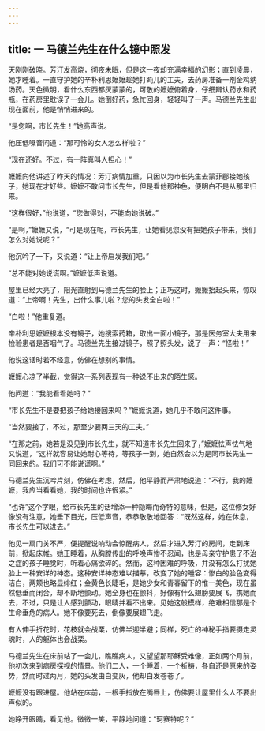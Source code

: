 ```yaml
---
---
---
```

title: 一 马德兰先生在什么镜中照发
---





天刚刚破晓。芳汀发高烧，彻夜未眠，但是这一夜却充满幸福的幻影；直到凌晨，她才睡着。一直守护她的辛朴利思嬷嬷趁她打盹儿的工夫，去药房准备一剂金鸡纳汤药。天色微明，看什么东西都灰蒙蒙的，可敬的嬷嬷俯着身，仔细辨认药水和药瓶，在药房里耽误了一会儿。她倒好药，急忙回身，轻轻叫了一声。马德兰先生出现在面前，他是悄悄进来的。

“是您啊，市长先生！”她高声说。

他压低嗓音问道：“那可怜的女人怎么样啦？”

“现在还好。不过，有一阵真叫人担心！”

嬷嬷向他讲述了昨天的情况：芳汀病情加重，只因以为市长先生去蒙菲郿接她孩子，她现在才好些。嬷嬷不敢问市长先生，但是看他那神色，便明白不是从那里归来。

“这样很好，”他说道，“您做得对，不能向她说破。”

“是啊，”嬷嬷又说，“可是现在呢，市长先生，让她看见您没有把她孩子带来，我们怎么对她说呢？”

他沉吟了一下，又说道：“让上帝启发我们吧。”

“总不能对她说谎啊。”嬷嬷低声说道。

屋里已经大亮了，阳光直射到马德兰先生的脸上；正巧这时，嬷嬷抬起头来，惊叹道：“上帝啊！先生，出什么事儿啦？您的头发全白啦！”

“白啦！”他重复道。

辛朴利思嬷嬷根本没有镜子，她搜索药箱，取出一面小镜子，那是医务室大夫用来检验患者是否咽气了。马德兰先生接过镜子，照了照头发，说了一声：“怪啦！”

他说这话时若不经意，仿佛在想别的事情。

嬷嬷心凉了半截，觉得这一系列表现有一种说不出来的陌生感。

他问道：“我能看看她吗？”

“市长先生不是要把孩子给她接回来吗？”嬷嬷说道，她几乎不敢问这件事。

“当然要接了，不过，那至少要两三天的工夫。”

“在那之前，她若是没见到市长先生，就不知道市长先生回来了，”嬷嬷怯声怯气地又说道，“这样就容易让她耐心等待，等孩子一到，她自然会以为是同市长先生一同回来的。我们可不能说谎啊。”

马德兰先生沉吟片刻，仿佛在考虑，然后，他平静而严肃地说道：“不行，我的嬷嬷，我应当看看她，我的时间也许很紧。”

“也许”这个字眼，给市长先生的话增添一种隐晦而奇特的意味，但是，这位修女好像没有注意，她垂下目光，压低声音，恭恭敬敬地回答：“既然这样，她在休息，市长先生可以进去。”

他见一扇门关不严，便提醒说响动会惊醒病人，然后才进入芳汀的房间，走到床前，掀起床帷。她正睡着，从胸膛传出的呼唤声惨不忍闻，也是母亲守护患了不治之症的孩子睡觉时，听着心痛欲碎的。然而，这种困难的呼吸，并没有怎么打扰她脸上一种安详的神态。这种安详神态难以描摹，改变了她的睡容：惨白的脸色变得洁白，两颊也略显绯红；金黄色长睫毛，是她少女和青春留下的惟一美色，现在虽然低垂而闭合，却不断地颤动。她全身也在颤抖，好像有什么翅膀要展飞，携她而去，不过，只是让人感到颤动，眼睛并看不出来。见她这般模样，绝难相信那是个生命垂危的病人。她不像要死去，倒像要展翅飞走。

有人伸手折花时，花枝就会战栗，仿佛半迎半避；同样，死亡的神秘手指要摄走灵魂时，人的躯体也会战栗。

马德兰先生在床前站了一会儿，瞧瞧病人，又望望那耶稣受难像，正如两个月前，他初次来到病房探视的情景。他们二人，一个睡着，一个祈祷，各自还是原来的姿势，然而时过两月，她的头发由白变灰，他却白发苍苍了。

嬷嬷没有跟进屋。他站在床前，一根手指放在嘴唇上，仿佛要让屋里什么人不要出声似的。

她睁开眼睛，看见他。微微一笑，平静地问道：“珂赛特呢？”